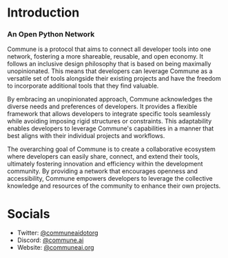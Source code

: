 # Introduction

### An Open Python Network

Commune is a protocol that aims to connect all developer tools into one network, fostering a more shareable, reusable, and open economy. It follows an inclusive design philosophy that is based on being maximally unopinionated. This means that developers can leverage Commune as a versatile set of tools alongside their existing projects and have the freedom to incorporate additional tools that they find valuable.

By embracing an unopinionated approach, Commune acknowledges the diverse needs and preferences of developers. It provides a flexible framework that allows developers to integrate specific tools seamlessly while avoiding imposing rigid structures or constraints. This adaptability enables developers to leverage Commune's capabilities in a manner that best aligns with their individual projects and workflows.

The overarching goal of Commune is to create a collaborative ecosystem where developers can easily share, connect, and extend their tools, ultimately fostering innovation and efficiency within the development community. By providing a network that encourages openness and accessibility, Commune empowers developers to leverage the collective knowledge and resources of the community to enhance their own projects.

# Socials

- Twitter: [@communeaidotorg](https://twitter.com/communeaidotorg)
- Discord: [@commune.ai](https://discord.gg/communeai)
- Website: [@communeai.org](https://communeai.org)
